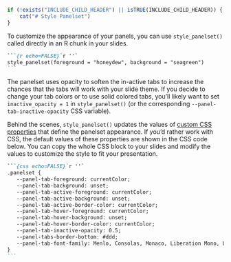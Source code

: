 ```r
if (!exists("INCLUDE_CHILD_HEADER") || isTRUE(INCLUDE_CHILD_HEADER)) {
	cat("# Style Panelset")
}
```

To customize the appearance of your panels,
you can use `style_panelset()` 
called directly in an R chunk in your slides.

````markdown
```{r echo=FALSE}`r ''`
style_panelset(foreground = "honeydew", background = "seagreen")
```
````

The panelset uses opacity to soften the in-active tabs
to increase the chances that the tabs will work with your slide theme.
If you decide to change your tab colors
or to use solid colored tabs,
you'll likely want to set `inactive_opacity = 1` in `style_panelset()`
(or the corresponding `--panel-tab-inactive-opacity` CSS variable).

Behind the scenes, 
`style_panelset()` updates the values of
[custom CSS properties](https://developer.mozilla.org/en-US/docs/Web/CSS/--*)
that define the panelset appearance.
If you'd rather work with CSS,
the default values of these properties are shown in the CSS code below.
You can copy the whole CSS block to your slides 
and modify the values to customize the style to fit your presentation.

````markdown
```{css echo=FALSE}`r ''`
.panelset {
   --panel-tab-foreground: currentColor;
   --panel-tab-background: unset;
   --panel-tab-active-foreground: currentColor;
   --panel-tab-active-background: unset;
   --panel-tab-active-border-color: currentColor;
   --panel-tab-hover-foreground: currentColor;
   --panel-tab-hover-background: unset;
   --panel-tab-hover-border-color: currentColor;
   --panel-tab-inactive-opacity: 0.5;
   --panel-tabs-border-bottom: #ddd;
   --panel-tab-font-family: Menlo, Consolas, Monaco, Liberation Mono, Lucida Console, monospace;
}
```
````
